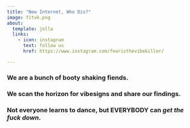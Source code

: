 ```yaml
---
title: "New Internet, Who Dis?"
image: fitvk.png 
about:
  template: jolla
  links:
    - icon: instagram
      text: follow us
      href: https://www.instagram.com/fearisthevibekiller/

---
```


### We are a bunch of booty shaking fiends.

### We scan the horizon for vibesigns and share our findings.

### Not everyone learns to dance, but EVERYBODY can _get the fuck down_.
